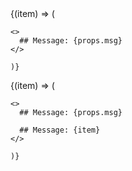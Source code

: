 <ForEach arr={props.messageHistory}>
  {(item) => (

    <>
      ## Message: {props.msg}
    </>

    )}
</ForEach>

<ForEach arr={props.messageHistory}>
  {(item) => (

    <>
      ## Message: {props.msg}

      ## Message: {item}
    </>

    )}
</ForEach>
